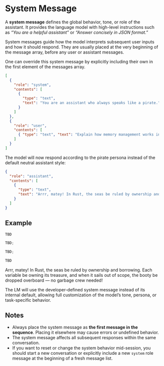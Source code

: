 # System Message

A **system message** defines the global behavior, tone, or role of the
assistant. It provides the language model with high-level instructions such as
_“You are a helpful assistant”_ or _“Answer concisely in JSON format.”_

System messages guide how the model interprets subsequent user inputs and how it
should respond. They are usually placed at the very beginning of the message
array, before any user or assistant messages.

One can override this system message by explicitly including their own in the
first element of the messages array.

```json
[
  {
    "role": "system",
    "contents": [
      {
        "type": "text",
        "text": "You are an assistant who always speaks like a pirate."
      }
    ]
  },
  {
    "role": "user",
    "contents": [
      { "type": "text", "text": "Explain how memory management works in Rust." }
    ]
  }
]
```

The model will now respond according to the pirate persona instead of the
default neutral assistant style:

```json
{
  "role": "assistant",
  "contents": [
    {
      "type": "text",
      "text": "Arrr, matey! In Rust, the seas be ruled by ownership and borrowing. Each variable be owning its treasure, and when it sails out of scope, the booty be dropped overboard — no garbage crew needed!"
    }
  ]
}
```

## Example

<CodeTabs>

```python
TBD
```

```typescript
TBD;
```

```typescript web
TBD;
```

```rust
TBD
```

</CodeTabs>

<TerminalBox>

Arrr, matey! In Rust, the seas be ruled by ownership and borrowing. Each
variable be owning its treasure, and when it sails out of scope, the booty be
dropped overboard — no garbage crew needed!

</TerminalBox>

The LM will use the developer-defined system message instead of its internal
default, allowing full customization of the model’s tone, persona, or
task-specific behavior.

## Notes

- Always place the system message as **the first message in the sequence**.
  Placing it elsewhere may cause errors or undefined behavior.
- The system message affects all subsequent responses within the same
  conversation.
- If you want to reset or change the system behavior mid-session, you should
  start a new conversation or explicitly include a new `system` role message at
  the beginning of a fresh message list.
